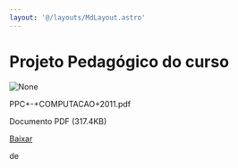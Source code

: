 ```yaml
---
layout: '@/layouts/MdLayout.astro'
---
```






Projeto Pedagógico do curso
===========================









<Image src="https://arapiraca.ufal.br/graduacao/ciencia-da-computacao/documentos/projeto-pedagogico/projeto-pedagogico-2011/ppc-computacao-2011.pdf/%2b%2bplone%2b%2bufalprofile/imgs/file-icon.png" alt="None" inferSize />


 PPC+-+COMPUTACAO+2011.pdf  

 Documento PDF
 (317.4KB)
 

[Baixar](%40%40download/file/PPC%2b-%2bCOMPUTACAO%2b2011.pdf)























 de 












